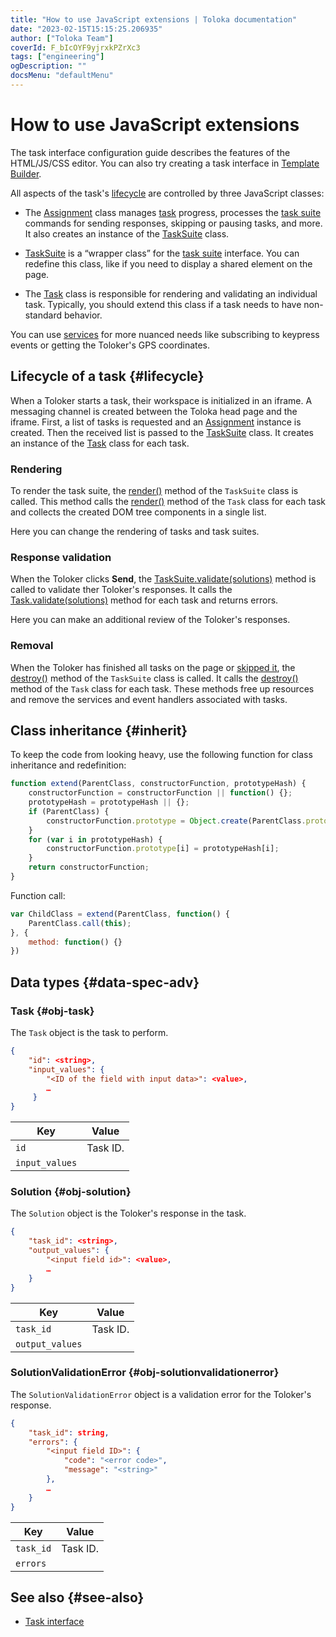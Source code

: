```yaml
---
title: "How to use JavaScript extensions | Toloka documentation"
date: "2023-02-15T15:15:25.206935"
author: ["Toloka Team"]
coverId: F_bIcOYF9yjrxkPZrXc3
tags: ["engineering"]
ogDescription: ""
docsMenu: "defaultMenu"
---
```



# How to use JavaScript extensions

<Note mode="note" title="Note">

The task interface configuration guide describes the features of the HTML/JS/CSS editor. You can also try creating a task interface in [Template Builder](/docs/template-builder/).

</Note>

All aspects of the task's [lifecycle](#lifecycle) are controlled by three JavaScript classes:

- The [Assignment](/docs/guide/js/assignment) class manages [task](/docs/glossary#task) progress, processes the [task suite](/docs/glossary#task-suite) commands for sending responses, skipping or pausing tasks, and more. It also creates an instance of the [TaskSuite](/docs/guide/js/tasksuite) class.

- [TaskSuite](/docs/guide/js/tasksuite) is a “wrapper class” for the [task suite](/docs/glossary#task-suite) interface. You can redefine this class, like if you need to display a shared element on the page.

- The [Task](/docs/guide/js/task) class is responsible for rendering and validating an individual task. Typically, you should extend this class if a task needs to have non-standard behavior.

You can use [services](/docs/guide/js/services) for more nuanced needs like subscribing to keypress events or getting the Toloker's GPS coordinates.

## Lifecycle of a task {#lifecycle}

When a Toloker starts a task, their workspace is initialized in an iframe. A messaging channel is created between the Toloka head page and the iframe. First, a list of tasks is requested and an [Assignment](/docs/guide/js/assignment) instance is created. Then the received list is passed to the [TaskSuite](/docs/guide/js/tasksuite) class. It creates an instance of the [Task](/docs/guide/js/task) class for each task.

### Rendering

To render the task suite, the [render()](/docs/guide/js/tasksuite#render) method of the `TaskSuite` class is called. This method calls the [render()](/docs/guide/js/task#render) method of the `Task` class for each task and collects the created DOM tree components in a single list.

Here you can change the rendering of tasks and task suites.

### Response validation

When the Toloker clicks **Send**, the [TaskSuite.validate(solutions)](/docs/guide/js/tasksuite#validate) method is called to validate ther Toloker's responses. It calls the [Task.validate(solutions)](/docs/guide/js/task#validate) method for each task and returns errors.

Here you can make an additional review of the Toloker's responses.

### Removal

When the Toloker has finished all tasks on the page or [skipped it](/docs/guide/pool_statistic-pool#skipped-tasks), the [destroy()](/docs/guide/js/tasksuite#destroy) method of the `TaskSuite` class is called. It calls the [destroy()](/docs/guide/js/task#destroy) method of the `Task` class for each task. These methods free up resources and remove the services and event handlers associated with tasks.

## Class inheritance {#inherit}

To keep the code from looking heavy, use the following function for class inheritance and redefinition:

```javascript
function extend(ParentClass, constructorFunction, prototypeHash) {
    constructorFunction = constructorFunction || function() {};
    prototypeHash = prototypeHash || {};
    if (ParentClass) {
        constructorFunction.prototype = Object.create(ParentClass.prototype);
    }
    for (var i in prototypeHash) {
        constructorFunction.prototype[i] = prototypeHash[i];
    }
    return constructorFunction;
}
```

Function call:

```javascript
var ChildClass = extend(ParentClass, function() {
    ParentClass.call(this);
}, {
    method: function() {}
})
```

## Data types {#data-spec-adv}

### Task {#obj-task}

The `Task` object is the task to perform.

```json
{
    "id": <string>,
    "input_values": {
        "<ID of the field with input data>": <value>,
        …
     }
}
```

**Key**|**Value**
----- | -----
`id` | Task ID.
`input_values` | <SpecAdvancedTable1/>

### Solution {#obj-solution}

The `Solution` object is the Toloker's response in the task.

```json
{
    "task_id": <string>,
    "output_values": {
        "<input field id>": <value>,
        …
    }
}
```

**Key**|**Value**
----- | -----
`task_id` | Task ID.
`output_values` | <SpecAdvancedTable2/>

### SolutionValidationError {#obj-solutionvalidationerror}

The `SolutionValidationError` object is a validation error for the Toloker's response.

```json
{
    "task_id": string,
    "errors": {
        "<input field ID>": {
            "code": "<error code>",
            "message": "<string>"
        },
        …
    }
}
```

**Key**|**Value**
----- | -----
`task_id` | Task ID.
`errors` | <SpecAdvancedTable3/>

## See also {#see-also}

- [Task interface](/docs/guide/spec)

<ContactGuideSupport/>
